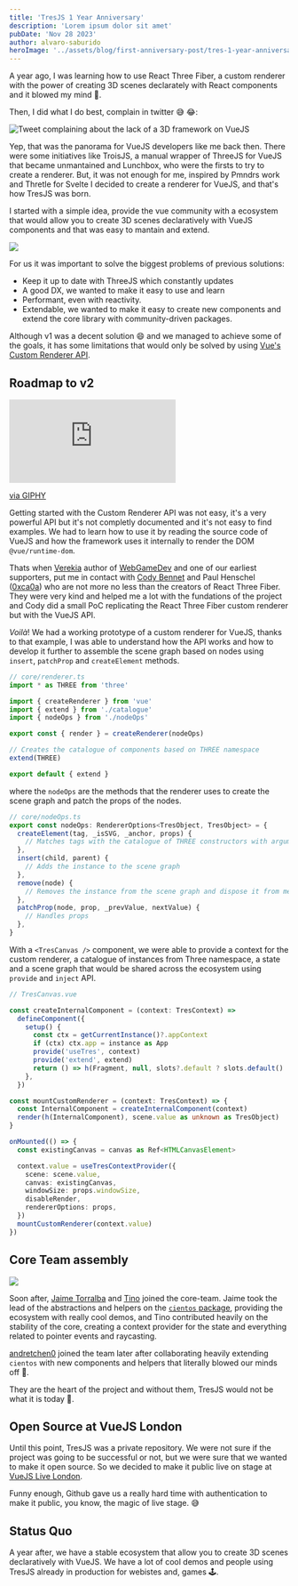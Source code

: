```yaml
---
title: 'TresJS 1 Year Anniversary'
description: 'Lorem ipsum dolor sit amet'
pubDate: 'Nov 28 2023'
author: alvaro-saburido
heroImage: '../assets/blog/first-anniversary-post/tres-1-year-anniversary.webp'
---
```


A year ago, I was learning how to use React Three Fiber, a custom renderer with the power of creating 3D scenes declarately with React components and it blowed my mind 🤯. 

Then, I did what I do best, complain in twitter 😅 😂:

![Tweet complaining about the lack of a 3D framework on VueJS](../assets/blog/first-anniversary-post/the-spark.png)

Yep, that was the panorama for VueJS developers like me back then. There were some initiatives like TroisJS, a manual wrapper of ThreeJS for VueJS that became unmantained and Lunchbox, who were the firsts to try to create a renderer. But, it was not enough for me, inspired by Pmndrs work and Thretle for Svelte I decided to create a renderer for VueJS, and that's how TresJS was born.

I started with a simple idea, provide the vue community with a ecosystem that would allow you to create 3D scenes declaratively with VueJS components and that was easy to mantain and extend.

![](../assets/blog/first-anniversary-post/the-confirmation-tweet.png)

For us it was important to solve the biggest problems of previous solutions:

- Keep it up to date with ThreeJS which constantly updates
- A good DX, we wanted to make it easy to use and learn
- Performant, even with reactivity. 
- Extendable, we wanted to make it easy to create new components and extend the core library with community-driven packages.
  

Although v1 was a decent solution 😄 and we managed to achieve some of the goals, it has some limitations that would only be solved by using [Vue's Custom Renderer API](https://vuejs.org/api/custom-renderer.html).

## Roadmap to v2

<iframe src="https://giphy.com/embed/AXorq76Tg3Vte" class="w-full aspect-video" frameBorder="0" class="giphy-embed" allowFullScreen></iframe><p><a href="https://giphy.com/gifs/classic-film-leslie-caron-AXorq76Tg3Vte">via GIPHY</a></p>

Getting started with the Custom Renderer API was not easy, it's a very powerful API but it's not completly documented and it's not easy to find examples. We had to learn how to use it by reading the source code of VueJS and how the framework uses it internally to render the DOM `@vue/runtime-dom`.

Thats when [Verekia](https://twitter.com/verekia) author of [WebGameDev](https://www.webgamedev.com/) and one of our earliest supporters, put me in contact with [Cody Bennet](https://twitter.com/Cody_J_Bennett) and Paul Henschel ([0xca0a](https://twitter.com/0xca0a)) who are not more no less than the creators of React Three Fiber. They were very kind and helped me a lot with the fundations of the project and Cody did a small PoC replicating the React Three Fiber custom renderer but with the VueJS API.

*Voilà*! We had a working prototype of a custom renderer for VueJS, thanks to that example, I was able to understand how the API works and how to develop it further to assemble the scene graph based on nodes using `insert`, `patchProp` and `createElement` methods.

```ts
// core/renderer.ts
import * as THREE from 'three'

import { createRenderer } from 'vue'
import { extend } from './catalogue'
import { nodeOps } from './nodeOps'

export const { render } = createRenderer(nodeOps)

// Creates the catalogue of components based on THREE namespace
extend(THREE)

export default { extend }
```

where the `nodeOps` are the methods that the renderer uses to create the scene graph and patch the props of the nodes.

```ts
// core/nodeOps.ts
export const nodeOps: RendererOptions<TresObject, TresObject> = {
  createElement(tag, _isSVG, _anchor, props) {
    // Matches tags with the catalogue of THREE constructors with arguments and returns the instance
  },
  insert(child, parent) {
    // Adds the instance to the scene graph
  },
  remove(node) {
    // Removes the instance from the scene graph and dispose it from memory
  },
  patchProp(node, prop, _prevValue, nextValue) {
    // Handles props
  },
}
```

With a `<TresCanvas />` component, we were able to provide a context for the custom renderer, a catalogue of instances from Three namespace, a state and a scene graph that would be shared across the ecosystem using `provide` and `inject` API. 

```ts
// TresCanvas.vue

const createInternalComponent = (context: TresContext) =>
  defineComponent({
    setup() {
      const ctx = getCurrentInstance()?.appContext
      if (ctx) ctx.app = instance as App
      provide('useTres', context)
      provide('extend', extend)
      return () => h(Fragment, null, slots?.default ? slots.default() : [])
    },
  })

const mountCustomRenderer = (context: TresContext) => {
  const InternalComponent = createInternalComponent(context)
  render(h(InternalComponent), scene.value as unknown as TresObject)
}

onMounted(() => {
  const existingCanvas = canvas as Ref<HTMLCanvasElement>

  context.value = useTresContextProvider({
    scene: scene.value,
    canvas: existingCanvas,
    windowSize: props.windowSize,
    disableRender,
    rendererOptions: props,
  })
  mountCustomRenderer(context.value)
})
```

## Core Team assembly

![](../assets/blog/first-anniversary-post/tres-core-team.png)

Soon after, [Jaime Torralba](https://twitter.com/jaimebboyjt) and [Tino](https://twitter.com/ichbintino) joined the core-team. Jaime took the lead of the abstractions and helpers on the [`cientos` package](https://cientos.tresjs.org/), providing the ecosystem with really cool demos, and Tino contributed heavily on the stability of the core, creating a context provider for the state and everything related to pointer events and raycasting.

[andretchen0](https://github.com/andretchen0) joined the team later after collaborating heavily extending `cientos` with new components and helpers that literally blowed our minds off 🤯.

They are the heart of the project and without them, TresJS would not be what it is today 💚.

## Open Source at VueJS London

Until this point, TresJS was a private repository. We were not sure if the project was going to be successful or not, but we were sure that we wanted to make it open source. So we decided to make it public live on stage at [VueJS Live London](https://vuejslive.com/).

Funny enough, Github gave us a really hard time with authentication to make it public, you know, the magic of live stage. 😅

<YouTube id="https://www.youtube.com/embed/-Ri7VZzhhUo?si=ABoRnD225DGeVeM8" params="start=1193"/>

## Status Quo

A year after, we have a stable ecosystem that allow you to create 3D scenes declaratively with VueJS. We have a lot of cool demos and people using TresJS already in production for webistes and, games 🕹️.

<StatusQuo client:only />



